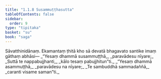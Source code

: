 ```yaml
---
title: "1.1.8 Susammuṭṭhasutta"
tableOfContents: false
sidebar:
  order: 9
type: "tipitaka"
basket: "su"
book: "saga"
---
```



<DynamicBreadcrumb />

<Division number="8" book="saga" bookNo="12" page="4">

<Paragraph number="25" book="saga">
Sāvatthinidānaṃ. Ekamantaṃ ṭhitā kho sā devatā bhagavato santike imaṃ gāthaṃ abhāsi—
</Paragraph>

<Paragraph number="26" type="verses" book="saga">
_“Yesaṃ dhammā susammuṭṭhā,_  
_paravādesu nīyare;_  
_Suttā te nappabujjhanti,_  
_kālo tesaṃ pabujjhitun”ti._  

</Paragraph>

<Paragraph number="27" type="verses" book="saga">
_“Yesaṃ dhammā asammuṭṭhā,_  
_paravādesu na nīyare;_  
_Te sambuddhā sammadaññā,_  
_caranti visame saman”ti._
</Paragraph>
</Division>
